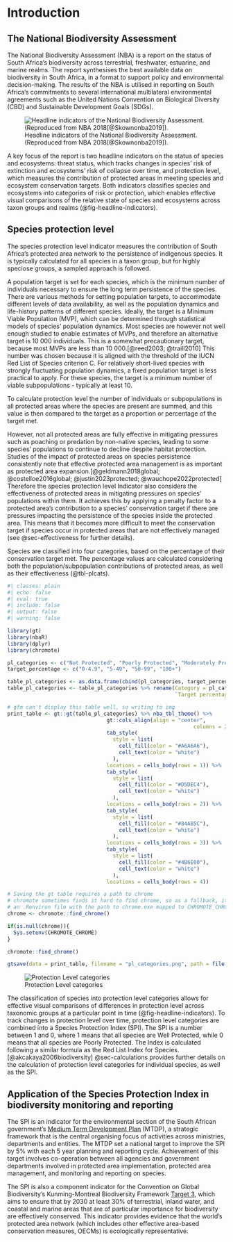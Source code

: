 # Introduction

## The National Biodiversity Assessment

The National Biodiversity Assessment (NBA) is a report on the status of South Africa's biodiversity across terrestrial, freshwater, estuarine, and marine realms. The report synthesises the best available data on biodiversity in South Africa, in a format to support policy and environmental decision-making. The results of the NBA is utilised in reporting on South Africa's commitments to several international multilateral environmental agreements such as the United Nations Convention on Biological Diversity (CBD) and Sustainable Development Goals (SDGs).

![Headline indicators of the National Biodiversity Assessment. (Reproduced from NBA 2018[@Skownonba2019]).](imgs/headline-indicators.png){#fig-headline-indicators fig-align="center" fig-pos="h"}

A key focus of the report is two headline indicators on the status of species and ecosystems: threat status, which tracks changes in species' risk of extinction and ecosystems' risk of collapse over time, and protection level, which measures the contribution of protected areas in meeting species and ecosystem conservation targets. Both indicators classifies species and ecosystems into categories of risk or protection, which enables effective visual comparisons of the relative state of species and ecosystems across taxon groups and realms (@fig-headline-indicators).

## Species protection level

The species protection level indicator measures the contribution of South Africa's protected area network to the persistence of indigenous species. It is typically calculated for all species in a taxon group, but for highly speciose groups, a sampled approach is followed.

A population target is set for each species, which is the minimum number of individuals necessary to ensure the long term persistence of the species. There are various methods for setting population targets, to accommodate different levels of data availability, as well as the population dynamics and life-history patterns of different species. Ideally, the target is a Minimum Viable Population (MVP), which can be determined through statistical models of species' population dynamics. Most species are however not well enough studied to enable estimates of MVPs, and therefore an alternative target is 10 000 individuals. This is a somewhat precautionary target, because most MVPs are less than 10 000.[@reed2003; @traill2010] This number was chosen because it is aligned with the threshold of the IUCN Red List of Species criterion C. For relatively short-lived species with strongly fluctuating population dynamics, a fixed population target is less practical to apply. For these species, the target is a minimum number of viable subpopulations - typically at least 10.

To calculate protection level the number of individuals or subpopulations in all protected areas where the species are present are summed, and this value is then compared to the target as a proportion or percentage of the target met.

However, not all protected areas are fully effective in mitigating pressures such as poaching or predation by non-native species, leading to some species' populations to continue to decline despite habitat protection. Studies of the impact of protected areas on species persistence consistently note that effective protected area management is as important as protected area expansion.[@geldmann2018global; @costelloe2016global; @justin2023protected; @wauchope2022protected] Therefore the species protection level Indicator also considers the effectiveness of protected areas in mitigating pressures on species' populations within them. It achieves this by applying a penalty factor to a protected area's contribution to a species' conservation target if there are pressures impacting the persistence of the species inside the protected area. This means that it becomes more difficult to meet the conservation target if species occur in protected areas that are not effectively managed (see @sec-effectiveness for further details).

Species are classified into four categories, based on the percentage of their conservation target met. The percentage values are calculated considering both the population/subpopulation contributions of protected areas, as well as their effectiveness (@tbl-plcats).

```r
#| classes: plain
#| echo: false
#| eval: true
#| include: false
#| output: false
#| warning: false

library(gt)
library(nbaR)
library(dplyr)
library(chromote)

pl_categories <- c("Not Protected", "Poorly Protected", "Moderately Protected", "Well Protected")
target_percentage <- c("0-4.9", "5-49", "50-99", "100+")

table_pl_categories <- as.data.frame(cbind(pl_categories, target_percentage))
table_pl_categories <- table_pl_categories %>% rename(Category = pl_categories,
                                                      `Target percentage range` = target_percentage)

# gfm can't display this table well, so writing to img
print_table <- gt::gt(table_pl_categories) %>% nba_tbl_theme() %>%
                                gt::cols_align(align = "center", 
                                                            columns = 2) %>% 
                                tab_style(
                                  style = list(
                                    cell_fill(color = "#A6A6A6"),
                                    cell_text(color = "white")
                                  ),
                                locations = cells_body(rows = 1)) %>% 
                                tab_style(
                                  style = list(
                                    cell_fill(color = "#D5DEC4"),
                                    cell_text(color = "white")
                                  ),
                                locations = cells_body(rows = 2)) %>% 
                                tab_style(
                                  style = list(
                                    cell_fill(color = "#84AB5C"),
                                    cell_text(color = "white")
                                  ),
                                locations = cells_body(rows = 3)) %>%
                                tab_style(
                                  style = list(
                                    cell_fill(color = "#4B6E00"),
                                    cell_text(color = "white")
                                  ),
                                locations = cells_body(rows = 4))

# Saving the gt table requires a path to chrome
# chromote sometimes finds it hard to find chrome, so as a fallback, it may call on
# an .Renviron file with the path to chrome.exe mapped to CHROMOTE_CHROME
chrome <- chromote::find_chrome()

if(is.null(chrome)){
  Sys.setenv(CHROMOTE_CHROME)
} 

chromote::find_chrome()

gtsave(data = print_table, filename = "pl_categories.png", path = file.path("imgs"), , expand = 200)

```

![Protection Level categories](imgs/pl_categories.png){#tbl-plcats}

The classification of species into protection level categories allows for effective visual comparisons of differences in protection level across taxonomic groups at a particular point in time (@fig-headline-indicators). To track changes in protection level over time, protection level categories are combined into a Species Protection Index (SPI). The SPI is a number between 1 and 0, where 1 means that all species are Well Protected, while 0 means that all species are Poorly Protected. The Index is calculated following a similar formula as the Red List Index for Species.[@akcakaya2006biodiversity] @sec-calculations provides further details on the calculation of protection level categories for individual species, as well as the SPI.

## Application of the Species Protection Index in biodiversity monitoring and reporting

The SPI is an indicator for the environmental section of the South African government's [Medium Term Development Plan](https://www.dpme.gov.za/keyfocusareas/outcomesSite/Pages/default.aspx) (MTDP), a strategic framework that is the central organising focus of activities across ministries, departments and entities. The MTDP set a national target to improve the SPI by 5% with each 5 year planning and reporting cycle. Achievement of this target involves co-operation between all agencies and government departments involved in protected area implementation, protected area management, and monitoring and reporting on species.

The SPI is also a component indicator for the Convention on Global Biodiversity's Kunming-Montreal Biodiversity Framework [Target 3](https://www.cbd.int/gbf/targets/3), which aims to ensure that by 2030 at least 30% of terrestrial, inland water, and coastal and marine areas that are of particular importance for biodiversity are effectively conserved. This indicator provides evidence that the world's protected area network (which includes other effective area-based conservation measures, OECMs) is ecologically representative.
